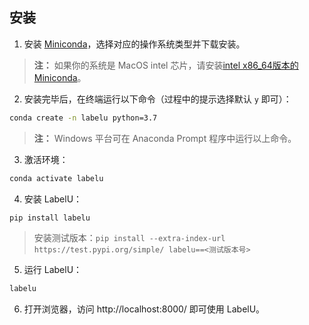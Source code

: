 ## 安装

1. 安装 [Miniconda](https://docs.conda.io/en/latest/miniconda.html)，选择对应的操作系统类型并下载安装。

> **注：** 如果你的系统是 MacOS intel 芯片，请安装[intel x86_64版本的Miniconda](https://repo.anaconda.com/miniconda/)。

2. 安装完毕后，在终端运行以下命令（过程中的提示选择默认 `y` 即可）：

```bash
conda create -n labelu python=3.7
```

> **注：** Windows 平台可在 Anaconda Prompt 程序中运行以上命令。

3. 激活环境：

```bash
conda activate labelu
```

4. 安装 LabelU：

```bash
pip install labelu
```

> 安装测试版本：`pip install --extra-index-url https://test.pypi.org/simple/ labelu==<测试版本号>`

5. 运行 LabelU：

```bash
labelu
```

6. 打开浏览器，访问 http://localhost:8000/ 即可使用 LabelU。
